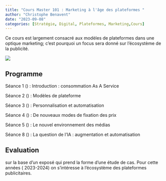 ```yaml
---
title: "Cours Master 101 : Marketing à l'âge des plateformes "
author: "Christophe Benavent"
date: "2023-09-08"
categories: [Stratégie, Digital, Plateformes, Marketing,Cours]
---
```


Ce cours est largement consacré aux modèles de plateformes dans une optique marketing; c'est pourquoi un focus sera donné sur l'écosystème de la publicité.

![](ads.jpg)

## Programme

Séance 1 () : Introduction : consommation As A Service

Séance 2 () : Modèles de plateforme

Séance 3 () : Personnalisation et automatisation

Séance 4 () : De nouveaux modes de fixation des prix

Séance 5 () : Le nouvel environnement des médias

Séance 8 () : La question de l'IA : augmentation et automatisation

## Evaluation

sur la base d'un exposé qui prend la forme d'une étude de cas. Pour cette années ( 2023-2024) on s'intéresse à l'écosystème des plateformes publicitaires.
